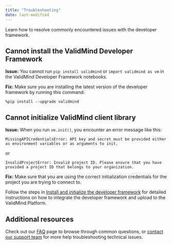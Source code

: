 ```yaml
---
title: "Troubleshooting"
date: last-modified
---
```


Learn how to resolve commonly encountered issues with the developer framework.

## Cannot install the ValidMind Developer Framework

**Issue:** You cannot run `pip install validmind` or `import validmind as vm` in the ValidMind Developer Framework notebooks.

**Fix:** Make sure you are installing the latest version of the developer framework by running this command:

`%pip install --upgrade validmind`

## Cannot initialize ValidMind client library

**Issue:** When you run `vm.init()`, you encounter an error message like this: 

```
MissingAPICredentialsError: API key and secret must be provided either as environment variables or as arguments to init.
```

or

```
InvalidProjectError: Invalid project ID. Please ensure that you have provided a project ID that belongs to your organization.
```

**Fix:** Make sure that you are using the correct initialization credentials for the project you are trying to connect to. 

Follow the steps in [Install and initialize the developer framework](install-and-initialize-developer-framework.qmd) for detailed instructions on how to integrate the developer framework and upload to the ValidMind Platform.

## Additional resources

Check out our [FAQ](faq.qmd) page to browse through common questions, or [contact our support team](support.qmd) for more help troubleshooting technical issues.
